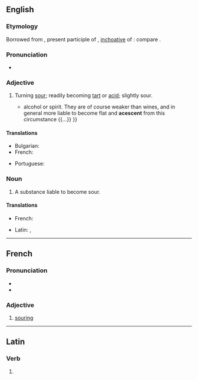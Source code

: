 ==English==

===Etymology===
Borrowed from {{bor|en|la|acescens|acēscēns, acēscentis}}, present participle of {{m|la|acesco|acēscēre|t=to turn sour}}, [[inchoative]] of {{m|la|aceo|acēre|t=to be sour}}: compare {{cog|fr|acescent}}.

===Pronunciation===
* {{IPA|en|/əˈsiːsənt/}}

===Adjective===
{{en-adj}}

# Turning [[sour]]; readily becoming [[tart]] or [[acid]]; slightly sour.
#: {{rfquotek|Faraday}}
#* {{quote-book|en|year=1821|author={{w|Friedrich Accum}}|title=A Treatise on the Art of Brewing|location=London|publisher=Longman, Hurst, Rees, Orme, & Brown|page=10|pageurl=https://books.google.com/books?id=e6w2AQAAMAAJ&pg=PA10|passage=All kinds of malt liquor contain {{...}} alcohol or spirit. They are of course weaker than wines, and in general more liable to become flat and '''acescent''' from this circumstance {{...}} }}

====Translations====
{{trans-top|turning sour}}
* Bulgarian: {{t|bg|вкѝснат}}
* French: {{t+|fr|acescent}}
{{trans-mid}}
* Portuguese: {{t|pt|acescente}}
{{trans-bottom}}

===Noun===
{{en-noun}}

# A substance liable to become sour.

====Translations====
{{trans-top|a substance liable to become sour}}
* French: {{t+|fr|acescent}}
{{trans-mid}}
* Latin: {{t|la|acescens}}, {{t|la|acescentis}}
{{trans-bottom}}

----

==French==

===Pronunciation===
* {{fr-IPA}}
* {{audio|fr|LL-Q150 (fra)-Lyokoï-acescent.wav|Audio}}

===Adjective===
{{fr-adj}}

# [[souring]]

----

==Latin==

===Verb===
{{la-verb-form|acēscent}}

# {{inflection of|la|acēscō||3|p|futr|actv|indc}}